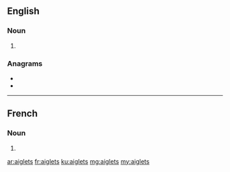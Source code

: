 ==English==

===Noun===
{{head|en|noun plural form}}

# {{plural of|aiglet|lang=en}}

===Anagrams===
* {{l|en|agilest}}
* {{l|en|ligates}}

----

==French==

===Noun===
{{head|fr|noun plural form|g=m}}

# {{plural of|aiglet|lang=fr}}

[[ar:aiglets]]
[[fr:aiglets]]
[[ku:aiglets]]
[[mg:aiglets]]
[[my:aiglets]]